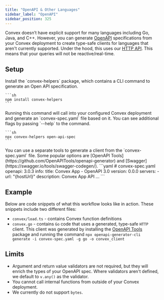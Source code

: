 ```yaml
---
title: "OpenAPI & Other Languages"
sidebar_label: "OpenAPI"
sidebar_position: 325
---
```



Convex doesn’t have explicit support for many languages including Go, Java, and
C++. However, you can generate [OpenAPI](https://swagger.io/specification/)
specifications from your Convex deployment to create type-safe clients for
languages that aren't currently supported. Under the hood, this uses our
[HTTP API](/http-api). This means that your queries will not be
reactive/real-time.

<BetaAdmonition feature="OAS generation" verb="is" />

## Setup

<StepByStep>
  <Step title="Install the Convex Helpers npm package">
    Install the `convex-helpers` package, which contains a CLI command to generate an Open API specification.

    ```sh
    npm install convex-helpers
    ```

  </Step>
  <Step title="Run a command to generate an OpenAPI specification">
    Running this command will call into your configured Convex deployment and generate an `convex-spec.yaml` file based
    on it. You can see additional flags by passing `--help` to the command.

    ```sh
    npx convex-helpers open-api-spec
    ```

  </Step>
  <Step title="Generate a type-safe client">
    You can use a separate tools to generate a client from the `convex-spec.yaml` file. Some popular options are [OpenAPI Tools](https://github.com/OpenAPITools/openapi-generator) and [Swagger](https://swagger.io/tools/swagger-codegen/).
    ```yaml
    # convex-spec.yaml
    openapi: 3.0.3
    info:
      title: Convex App - OpenAPI 3.0
      version: 0.0.0
      servers:
        - url: "{hostUrl}"
      description: Convex App API
      ...
    ```
  </Step>
</StepByStep>

## Example

Below are code snippets of what this workflow looks like in action. These
snippets include two different files:

- `convex/load.ts` - contains Convex function definitions
- `convex.go` - contains `Go` code that uses a generated, type-safe `HTTP`
  client. This client was generated by installing the
  [OpenAPI Tools](https://github.com/OpenAPITools/openapi-generator) package and
  running the command
  `npx openapi-generator-cli generate -i convex-spec.yaml -g go -o convex_client`

<TSAndJSSnippet title="convex/load.ts" sourceTS={Load} sourceJS={Load} />

<Snippet source={Go} title="convex.go" />

## Limits

- Argument and return value validators are not required, but they will enrich
  the types of your OpenAPI spec. Where validators aren't defined, we default to
  `v.any()` as the validator.
- You cannot call internal functions from outside of your Convex deployment.
- We currently do not support `bytes`.
